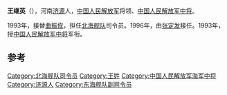 {{About|中国人民解放军中将'''王继英'''}}
'''王继英'''（{{bd|1933年|||catIdx=}}），河南[[济源|济源]]人，[[中国人民解放军|中国人民解放军]]将领、[[中国人民解放军中将|中国人民解放军中将]]。

1993年，接替[[曲振侔|曲振侔]]，担任[[北海舰队|北海舰队]]司令员。1996年，由[[张定发|张定发]]接任。1993年，授[[中国人民解放军中将|中国人民解放军中将]]军衔。

== 参考 ==
{{reflist}}
{{start box}}
{{s-mil}}
{{succession box|[[曲振侔|曲振侔]]|[[张定发|张定发]]|[[中国人民解放军|中国人民解放军]][[北海舰队|北海舰队]]司令员|1993年1月-1996年11月}}
{{end box}}
{{中国军事人物小作品}}

[[Category:北海舰队司令员|Category:北海舰队司令员]]
[[Category:王姓|Category:王姓]]
[[Category:中国人民解放军海军中将|Category:中国人民解放军海军中将]]
[[Category:济源人|Category:济源人]]
[[Category:东海舰队副司令员|Category:东海舰队副司令员]]